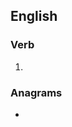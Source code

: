 ==English==

===Verb===
{{head|en|verb form}}

# {{present participle of|tonsure|lang=en|nocat=1}}

===Anagrams===
* {{anagrams|en|a=ginnorstu|unsorting}}